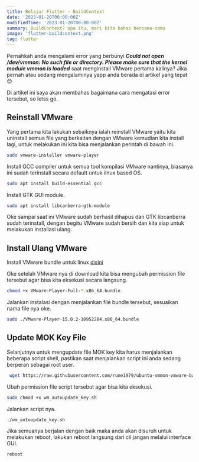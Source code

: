 ```yaml
---
title: Belajar Flutter - BuildContext
date: '2023-01-20T00:00:00Z'
modifiedTime: '2023-01-20T00:00:00Z'
summary: BuildContext? apa itu, mari kita bahas bersama-sama
image: 'flutter-buildcontext.png'
tag: flutter
---
```


Pernahkah anda mengalami error yang berbunyi ***Could not open /dev/vmmon: No such file or directory. Please make sure that the kernel module vmmon is loaded*** saat menginstall VMware pertama kalinya? Jika pernah atau sedang mengalaminya yapp anda berada di artikel yang tepat 😊

Di artikel ini saya akan membahas bagaimana cara mengatasi error tersebut, so letss go.

## Reinstall VMware

Yang pertama kita lakukan sebaiknya ialah reinstall VMware yaitu kita uninstall semua file yang berkaitan dengan VMware kemudian kita install lagi, untuk melakukan ini kita bisa menjalankan perintah di bawah ini.

```bash
sudo vmware-installer vmware-player
```

Install GCC compiler untuk semua tool kompilasi VMware nantinya, biasanya ini sudah terinstall secara default untuk ilnux based OS.

```bash
sudo apt install build-essential gcc
```

Install GTK GUI module.

```bash
sudo apt install libcanberra-gtk-module
```

Oke sampai saat ini VMware sudah berhasil dihapus dan GTK libcanberra sudah terinstall, dengan begitu VMware sudah bersih dan kita siap untuk melakukan installasi ulang.

## Install Ulang VMware

Install VMware bundle untuk linux [disini](https://customerconnect.vmware.com/en/downloads/details?downloadGroup=WKST-PLAYER-1700&productId=1377&rPId=97014)

Oke setelah VMware nya di download kita bisa mengubah permission file tersebut agar bisa kita eksekusi secara langsung.

```bash
chmod +x VMware-Player-Full-*.x86_64.bundle
```

Jalankan instalasi dengan menjalankan file bundle tersebut, sesuaikan nama file nya oke.

```bash
sudo ./VMware-Player-15.0.2-10952284.x86_64.bundle
```

## Update MOK Key File

Selanjutnya untuk mengupdate file MOK key kita harus menjalankan beberapa script shell, pastikan saat menjalankan script ini anda sedang berperan sebagai root user.

```bash
 wget https://raw.githubusercontent.com/rune1979/ubuntu-vmmon-vmware-bash/master/wm_autoupdate_key.sh
 ```
 
 Ubah permission file script tersebut agar bisa kita eksekusi.
 
 ```bash
 sudo chmod +x wm_autoupdate_key.sh 
 ```
 
 Jalankan script nya.
 
 ```bash
 ./wm_autoupdate_key.sh 
 ```
 
Jika semuanya berjalan dengan baik maka anda akan disuruh untuk melakukan reboot, lakukan reboot langsung dari cli jangan melalui interface GUI.
 
 ```bash
 reboot
 ```



